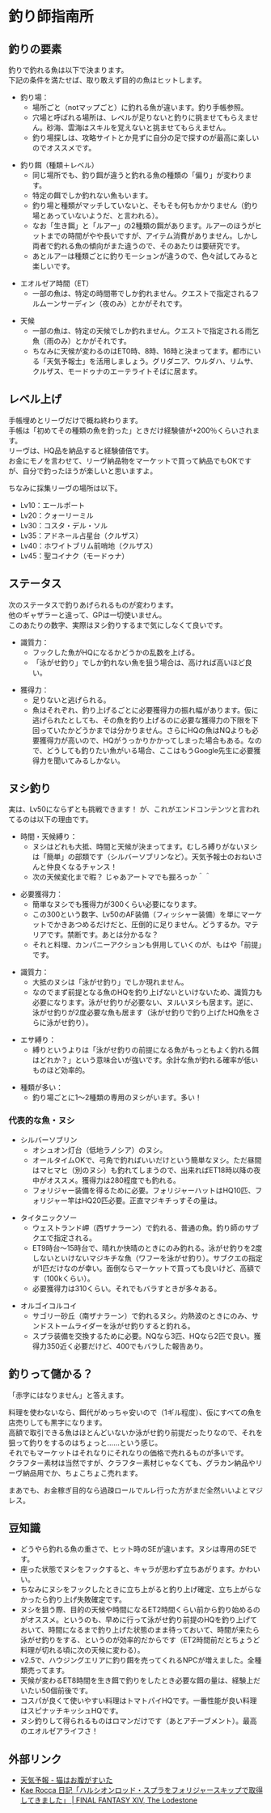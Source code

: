 = 釣り師指南所 =

== 釣りの要素 ==
釣りで釣れる魚は以下で決まります。<br/>
下記の条件を満たせば、取り敢えず目的の魚はヒットします。

* 釣り場：
** 場所ごと（notマップごと）に釣れる魚が違います。釣り手帳参照。
** 穴場と呼ばれる場所は、レベルが足りないと釣りに挑ませてもらえません。砂海、雲海はスキルを覚えないと挑ませてもらえません。
** 釣り場探しは、攻略サイトとか見ずに自分の足で探すのが最高に楽しいのでオススメです。

* 釣り餌（種類＋レベル）
** 同じ場所でも、釣り餌が違うと釣れる魚の種類の「偏り」が変わります。
** 特定の餌でしか釣れない魚もいます。
** 釣り場と種類がマッチしていないと、そもそも何もかかりません（釣り場とあっていないようだ、と言われる）。
** なお「生き餌」と「ルアー」の2種類の餌があります。ルアーのほうがヒットまでの時間がやや長いですが、アイテム消費がありません。しかし両者で釣れる魚の傾向がまた違うので、そのあたりは要研究です。
** あとルアーは種類ごとに釣りモーションが違うので、色々試してみると楽しいです。

* エオルゼア時間（ET）
** 一部の魚は、特定の時間帯でしか釣れません。クエストで指定されるフルムーンサーディン（夜のみ）とかがそれです。

* 天候
** 一部の魚は、特定の天候でしか釣れません。クエストで指定される雨乞魚（雨のみ）とかがそれです。
** ちなみに天候が変わるのはET0時、8時、16時と決まってます。都市にいる「天気予報士」を活用しましょう。グリダニア、ウルダハ、リムサ、クルザス、モードゥナのエーテライトそばに居ます。

== レベル上げ ==
手帳埋めとリーヴだけで概ね終わります。<br/>
手帳は「初めてその種類の魚を釣った」ときだけ経験値が+200％くらいされます。<br/>
リーヴは、HQ品を納品すると経験値倍です。<br/>
お金にモノを言わせて、リーヴ納品物をマーケットで買って納品でもOKですが、自分で釣ったほうが楽しいと思いますよ。

ちなみに採集リーヴの場所は以下。
* Lv10：エールポート
* Lv20：クォーリーミル
* Lv30：コスタ・デル・ソル
* Lv35：アドネール占星台（クルザス）
* Lv40：ホワイトブリム前哨地（クルザス）
* Lv45：聖コイナク（モードゥナ）

== ステータス ==
次のステータスで釣りあげられるものが変わります。<br/>
他のギャザラーと違って、GPは一切使いません。<br/>
このあたりの数字、実際はヌシ釣りするまで気にしなくて良いです。

* 識質力：
** フックした魚がHQになるかどうかの乱数を上げる。
** 「泳がせ釣り」でしか釣れない魚を狙う場合は、高ければ高いほど良い。

* 獲得力：
** 足りないと逃げられる。
** 魚はそれぞれ、釣り上げるごとに必要獲得力の振れ幅があります。仮に逃げられたとしても、その魚を釣り上げるのに必要な獲得力の下限を下回っていたかどうかまでは分かりません。さらにHQの魚はNQよりも必要獲得力が高いので、HQがうっかりかかってしまった場合もある。なので、どうしても釣りたい魚がいる場合、ここはもうGoogle先生に必要獲得力を聞いてみるしかない。

== ヌシ釣り ==
実は、Lv50にならずとも挑戦できます！
が、これがエンドコンテンツと言われてるのは以下の理由です。

* 時間・天候縛り：
** ヌシはどれも大抵、時間と天候が決まってます。むしろ縛りがないヌシは「簡単」の部類です（シルバーソブリンなど）。天気予報士のおねいさんと仲良くなるチャンス！
** 次の天候変化まで暇？ じゃあアートマでも掘ろっか＾＾

* 必要獲得力：
** 簡単なヌシでも獲得力が300くらい必要になります。
** この300という数字、Lv50のAF装備（フィッシャー装備）を単にマーケットでかきあつめるだけだと、圧倒的に足りません。どうするか。マテリアです。禁断です。あとは分かるな？
** それと料理、カンパニーアクションも併用していくのが、もはや「前提」です。

* 識質力：
** 大抵のヌシは「泳がせ釣り」でしか現れません。
** なのでまず前提となる魚のHQを釣り上げないといけないため、識質力も必要になります。泳がせ釣りが必要ない、ヌルいヌシも居ます。逆に、泳がせ釣りが2度必要な魚も居ます（泳がせ釣りで釣り上げたHQ魚をさらに泳がせ釣り）。

* エサ縛り：
** 縛りというよりは「泳がせ釣りの前提になる魚がもっともよく釣れる餌はどれか？」という意味合いが強いです。余計な魚が釣れる確率が低いものほど効率的。

* 種類が多い：
** 釣り場ごとに1～2種類の専用のヌシがいます。多い！

=== 代表的な魚・ヌシ ===
* シルバーソブリン
** オシュオン灯台（低地ラノシア）のヌシ。
** オールタイムOKで、弓角で釣ればいいだけという簡単なヌシ。ただ昼間はマヒマヒ（別のヌシ）も釣れてしまうので、出来ればET18時以降の夜中がオススメ。獲得力は280程度でも釣れる。
** フォリジャー装備を得るために必要。フォリジャーハットはHQ10匹、フォリジャー竿はHQ20匹必要。正直マジキチっすその量は。

* タイタニックソー
** ウェストランド岬（西ザナラーン）で釣れる、普通の魚。釣り師のサブクエで指定される。
** ET9時台～15時台で、晴れか快晴のときにのみ釣れる。泳がせ釣りを2度しないといけないマジキチな魚（ワフーを泳がせ釣り）。サブクエの指定が1匹だけなのが幸い。面倒ならマーケットで買っても良いけど、高額です（100kくらい）。
** 必要獲得力は310くらい。それでもバラすときが多々ある。

* オルゴイコルコイ
** サゴリー砂丘（南ザナラーン）で釣れるヌシ。灼熱波のときにのみ、サンドストームライダーを泳がせ釣りすると釣れる。
** スプラ装備を交換するために必要。NQなら3匹、HQなら2匹で良い。獲得力350近く必要だけど、400でもバラした報告あり。

== 釣りって儲かる？ ==
「赤字にはなりません」と答えます。

料理を使わないなら、餌代がめっちゃ安いので（1ギル程度）、仮にすべての魚を店売りしても黒字になります。<br/>
高額で取引できる魚はほとんどいないか泳がせ釣り前提だったりなので、それを狙って釣りをするのはちょっと……という感じ。<br/>
それでもマーケットはそれなりにそれなりの価格で売れるものが多いです。<br/>
クラフター素材は当然ですが、クラフター素材じゃなくても、グラカン納品やリーヴ納品用でか、ちょこちょこ売れます。

まあでも、お金稼ぎ目的なら過疎ロールでルレ行った方がまだ全然いいよとマジレス。

== 豆知識 ==
* どうやら釣れる魚の重さで、ヒット時のSEが違います。ヌシは専用のSEです。
* 座った状態でヌシをフックすると、キャラが思わず立ちあがります。かわいい。
* ちなみにヌシをフックしたときに立ち上がると釣り上げ確定、立ち上がらなかったら釣り上げ失敗確定です。
* ヌシを狙う際、目的の天候や時間になるET2時間くらい前から釣り始めるのがオススメ。というのも、早めに行って泳がせ釣り前提のHQを釣り上げておいて、時間になるまで釣り上げた状態のまま待っておいて、時間が来たら泳がせ釣りをする、というのが効率的だからです（ET2時間前だとちょうど料理が切れる頃に次の天候に変わる）。
* v2.5で、ハウジングエリアに釣り餌を売ってくれるNPCが増えました。全種類売ってます。
* 天候が変わるET8時間を生き餌で釣りをしたとき必要な餌の量は、経験上だいたい50個前後です。
* コスパが良くて使いやすい料理はトマトパイHQです。一番性能が良い料理はスピナッチキッシュHQです。
* ヌシ釣りして得られるものはロマンだけです（あとアチーブメント）。最高のエオルゼアライフさ！

== 外部リンク ==
* [http://ff14angler.com/skywatcher/ 天気予報 - 猫はお腹がすいた]
* [http://jp.finalfantasyxiv.com/lodestone/character/1975593/blog/1534989/ Kae Rocca 日記「ハルシオンロッド・スプラをフォリジャースキップで取得してきました」 | FINAL FANTASY XIV, The Lodestone]
